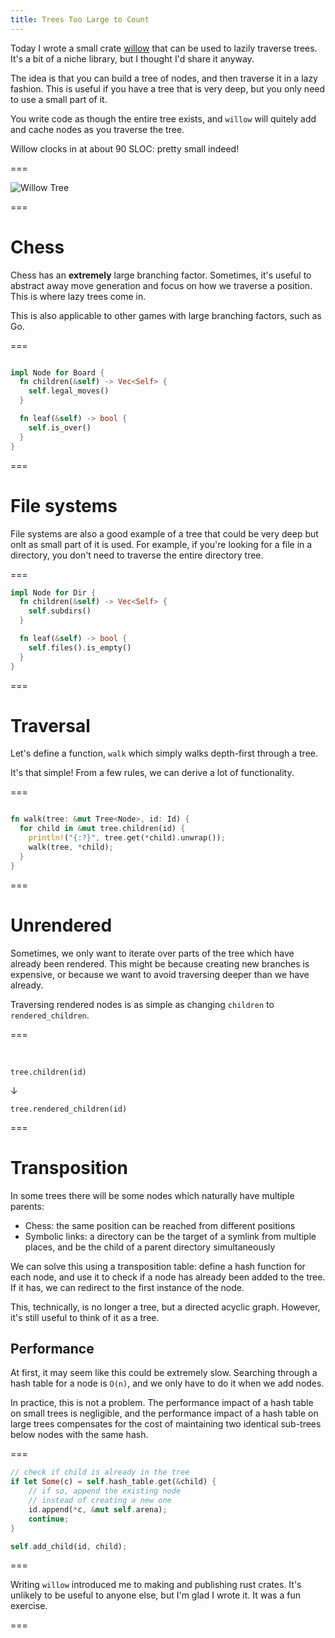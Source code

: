 ```yaml
---
title: Trees Too Large to Count
---
```


Today I wrote a small crate [willow](https://github.com/lewis-carson/willow) that can be used to lazily traverse trees. It's a bit of a niche library, but I thought I'd share it anyway.

The idea is that you can build a tree of nodes, and then traverse it in a lazy fashion. This is useful if you have a tree that is very deep, but you only need to use a small part of it.

You write code as though the entire tree exists, and `willow` will quitely add and cache nodes as you traverse the tree.

Willow clocks in at about 90 SLOC: pretty small indeed!

===

![Willow Tree](https://images.unsplash.com/photo-1606596597449-d0dcccbba517?ixlib=rb-4.0.3&ixid=MnwxMjA3fDB8MHxwaG90by1wYWdlfHx8fGVufDB8fHx8&auto=format&fit=crop&w=870&q=80)

===

# Chess

Chess has an **extremely** large branching factor. Sometimes, it's useful to abstract away move generation and focus on how we traverse a position. This is where lazy trees come in.

This is also applicable to other games with large branching factors, such as Go.

===

```rust

impl Node for Board {
  fn children(&self) -> Vec<Self> {
    self.legal_moves()
  }

  fn leaf(&self) -> bool {
    self.is_over()
  }
}

```

===

# File systems

File systems are also a good example of a tree that could be very deep but onlt as small part of it is used. For example, if you're looking for a file in a directory, you don't need to traverse the entire directory tree.

===

```rust
impl Node for Dir {
  fn children(&self) -> Vec<Self> {
    self.subdirs()
  }

  fn leaf(&self) -> bool {
    self.files().is_empty()
  }
}
```

===

# Traversal

Let's define a function, `walk` which simply walks depth-first through a tree.

It's that simple! From a few rules, we can derive a lot of functionality.

===

```rust

fn walk(tree: &mut Tree<Node>, id: Id) {
  for child in &mut tree.children(id) {
    println!("{:?}", tree.get(*child).unwrap());
    walk(tree, *child);
  }
}

```

===

# Unrendered

Sometimes, we only want to iterate over parts of the tree which have already been rendered. This might be because creating new branches is expensive, or because we want to avoid traversing deeper than we have already.

Traversing rendered nodes is as simple as changing `children` to `rendered_children`.

===

<br/>

```
tree.children(id)
```
↓
```
tree.rendered_children(id)
```

===

# Transposition

In some trees there will be some nodes which naturally have multiple parents:

- Chess: the same position can be reached from different positions
- Symbolic links: a directory can be the target of a symlink from multiple places, and be the child of a parent directory simultaneously

We can solve this using a transposition table: define a hash function for each node, and use it to check if a node has already been added to the tree. If it has, we can redirect to the first instance of the node.

This, technically, is no longer a tree, but a directed acyclic graph. However, it's still useful to think of it as a tree.

## Performance

At first, it may seem like this could be extremely slow. Searching through a hash table for a node is `O(n)`, and we only have to do it when we add nodes.

In practice, this is not a problem. The performance impact of a hash table on small trees is negligible, and the performance impact of a hash table on large trees compensates for the cost of maintaining two identical sub-trees below nodes with the same hash.

===

```rust
// check if child is already in the tree
if let Some(c) = self.hash_table.get(&child) {
    // if so, append the existing node
    // instead of creating a new one
    id.append(*c, &mut self.arena);
    continue;
}

self.add_child(id, child);
```

===

Writing `willow` introduced me to making and publishing rust crates. It's unlikely to be useful to anyone else, but I'm glad I wrote it. It was a fun exercise.

===